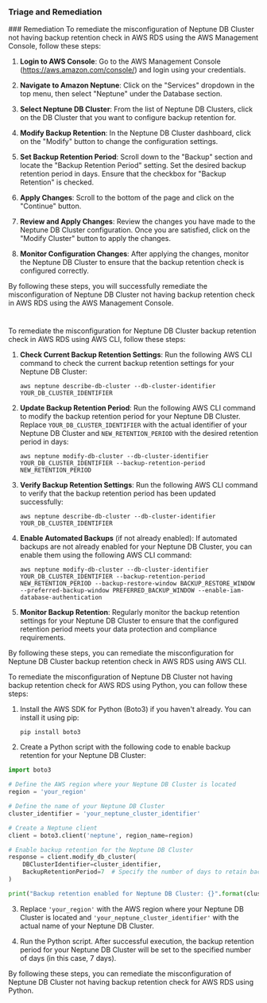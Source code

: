 
### Triage and Remediation
<Tabs>
<Tab title='Remediation'>
### Remediation

<AccordionGroup>
<Accordion title='Using Console' defaultOpen='true'>
To remediate the misconfiguration of Neptune DB Cluster not having backup retention check in AWS RDS using the AWS Management Console, follow these steps:

1. **Login to AWS Console**: Go to the AWS Management Console (https://aws.amazon.com/console/) and login using your credentials.

2. **Navigate to Amazon Neptune**: Click on the "Services" dropdown in the top menu, then select "Neptune" under the Database section.

3. **Select Neptune DB Cluster**: From the list of Neptune DB Clusters, click on the DB Cluster that you want to configure backup retention for.

4. **Modify Backup Retention**: In the Neptune DB Cluster dashboard, click on the "Modify" button to change the configuration settings.

5. **Set Backup Retention Period**: Scroll down to the "Backup" section and locate the "Backup Retention Period" setting. Set the desired backup retention period in days. Ensure that the checkbox for "Backup Retention" is checked.

6. **Apply Changes**: Scroll to the bottom of the page and click on the "Continue" button.

7. **Review and Apply Changes**: Review the changes you have made to the Neptune DB Cluster configuration. Once you are satisfied, click on the "Modify Cluster" button to apply the changes.

8. **Monitor Configuration Changes**: After applying the changes, monitor the Neptune DB Cluster to ensure that the backup retention check is configured correctly.

By following these steps, you will successfully remediate the misconfiguration of Neptune DB Cluster not having backup retention check in AWS RDS using the AWS Management Console.

#
</Accordion>

<Accordion title='Using CLI'>
To remediate the misconfiguration for Neptune DB Cluster backup retention check in AWS RDS using AWS CLI, follow these steps:

1. **Check Current Backup Retention Settings**:
   Run the following AWS CLI command to check the current backup retention settings for your Neptune DB Cluster:
   ```
   aws neptune describe-db-cluster --db-cluster-identifier YOUR_DB_CLUSTER_IDENTIFIER
   ```

2. **Update Backup Retention Period**:
   Run the following AWS CLI command to modify the backup retention period for your Neptune DB Cluster. Replace `YOUR_DB_CLUSTER_IDENTIFIER` with the actual identifier of your Neptune DB Cluster and `NEW_RETENTION_PERIOD` with the desired retention period in days:
   ```
   aws neptune modify-db-cluster --db-cluster-identifier YOUR_DB_CLUSTER_IDENTIFIER --backup-retention-period NEW_RETENTION_PERIOD
   ```

3. **Verify Backup Retention Settings**:
   Run the following AWS CLI command to verify that the backup retention period has been updated successfully:
   ```
   aws neptune describe-db-cluster --db-cluster-identifier YOUR_DB_CLUSTER_IDENTIFIER
   ```

4. **Enable Automated Backups** (if not already enabled):
   If automated backups are not already enabled for your Neptune DB Cluster, you can enable them using the following AWS CLI command:
   ```
   aws neptune modify-db-cluster --db-cluster-identifier YOUR_DB_CLUSTER_IDENTIFIER --backup-retention-period NEW_RETENTION_PERIOD --backup-restore-window BACKUP_RESTORE_WINDOW --preferred-backup-window PREFERRED_BACKUP_WINDOW --enable-iam-database-authentication
   ```

5. **Monitor Backup Retention**:
   Regularly monitor the backup retention settings for your Neptune DB Cluster to ensure that the configured retention period meets your data protection and compliance requirements.

By following these steps, you can remediate the misconfiguration for Neptune DB Cluster backup retention check in AWS RDS using AWS CLI.
</Accordion>

<Accordion title='Using Python'>
To remediate the misconfiguration of Neptune DB Cluster not having backup retention check for AWS RDS using Python, you can follow these steps:

1. Install the AWS SDK for Python (Boto3) if you haven't already. You can install it using pip:
   ```
   pip install boto3
   ```

2. Create a Python script with the following code to enable backup retention for your Neptune DB Cluster:

```python
import boto3

# Define the AWS region where your Neptune DB Cluster is located
region = 'your_region'

# Define the name of your Neptune DB Cluster
cluster_identifier = 'your_neptune_cluster_identifier'

# Create a Neptune client
client = boto3.client('neptune', region_name=region)

# Enable backup retention for the Neptune DB Cluster
response = client.modify_db_cluster(
    DBClusterIdentifier=cluster_identifier,
    BackupRetentionPeriod=7  # Specify the number of days to retain backups
)

print("Backup retention enabled for Neptune DB Cluster: {}".format(cluster_identifier))
```

3. Replace `'your_region'` with the AWS region where your Neptune DB Cluster is located and `'your_neptune_cluster_identifier'` with the actual name of your Neptune DB Cluster.

4. Run the Python script. After successful execution, the backup retention period for your Neptune DB Cluster will be set to the specified number of days (in this case, 7 days).

By following these steps, you can remediate the misconfiguration of Neptune DB Cluster not having backup retention check for AWS RDS using Python.
</Accordion>

</AccordionGroup>
</Tab>
</Tabs>
